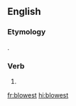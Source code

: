 ==English==

===Etymology===
{{suffix|blow|est|lang=en}}.

===Verb===
{{head|en|verb form}}

# {{en-archaic second-person singular of|blow|lang=en}}

[[fr:blowest]]
[[hi:blowest]]